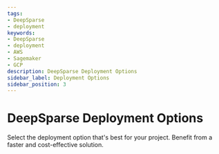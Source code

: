 ```yaml
---
tags:
- DeepSparse
- deployment
keywords:
- DeepSparse
- deployment
- AWS
- Sagemaker
- GCP
description: DeepSparse Deployment Options
sidebar_label: Deployment Options
sidebar_position: 3
---
```


# DeepSparse Deployment Options

Select the deployment option that's best for your project. Benefit from a faster and cost-effective solution.

<DocCardList />


